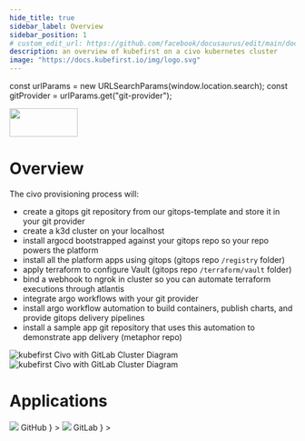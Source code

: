 ```yaml
---
hide_title: true
sidebar_label: Overview
sidebar_position: 1
# custom_edit_url: https://github.com/facebook/docusaurus/edit/main/docs/api-doc-markdown.md
description: an overview of kubefirst on a civo kubernetes cluster
image: "https://docs.kubefirst.io/img/logo.svg"
---
```

const urlParams = new URLSearchParams(window.location.search);
const gitProvider = urlParams.get("git-provider");  


<div
  style={{
    display: "flex",
    justifyContent: "flex-end",
    alignItems: "center",
  }}
>
  <div>
    <img src={config.CIVO_LOGO_URL} height="50" width="120" />
  </div>
</div>


# Overview

The civo provisioning process will:
- create a gitops git repository from our gitops-template and store it in your git provider
- create a k3d cluster on your localhost
- install argocd bootstrapped against your gitops repo so your repo powers the platform
- install all the platform apps using gitops (gitops repo `/registry` folder)
- apply terraform to configure Vault (gitops repo `/terraform/vault` folder)
- bind a webhook to ngrok in cluster so you can automate terraform executions through atlantis
- integrate argo workflows with your git provider
- install argo workflow automation to build containers, publish charts, and provide gitops delivery pipelines
- install a sample app git repository that uses this automation to demonstrate app delivery (metaphor repo)

![kubefirst Civo with GitLab Cluster Diagram](../img/civo/gitlab/installation-diagram-light.png#light-mode)![kubefirst Civo with GitLab Cluster Diagram](../img/civo/gitlab/installation-diagram-dark.png#dark-mode)

# Applications

<Tabs groupId="git_provider" defaultValue="github" queryString>
    <TabItem 
      attributes={{className: styles.github}}
      value="github" 
      label={
        <div className="git-tab">
          <img src="https://assets.kubefirst.com/console/github.svg" />
          <span>GitHub</span>
        </div>
      }
    >
      <GitHubOverview />
    </TabItem>
    <TabItem 
      value="gitlab"
      attributes={{className: styles.gitlab}}
      label={
        <div className="git-tab">
          <img src="https://assets.kubefirst.com/console/gitlab.svg" />
          <span>GitLab</span>
        </div>
      }
    >
      <GitLabOverview />
    </TabItem>
</Tabs>
